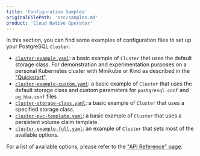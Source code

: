 ```yaml
---
title: 'Configuration Samples'
originalFilePath: 'src/samples.md'
product: 'Cloud Native Operator'
---
```


In this section, you can find some examples of configuration files to set up your PostgreSQL `Cluster`.

* [`cluster-example.yaml`](../samples/cluster-example.yaml):
   a basic example of `Cluster` that uses the default storage class. For demonstration and experimentation purposes
   on a personal Kubernetes cluster with Minikube or Kind as described in the ["Quickstart"](quickstart.md).
* [`cluster-example-custom.yaml`](../samples/cluster-example-custom.yaml):
   a basic example of `Cluster` that uses the default storage class and custom parameters for `postgresql.conf` and
   `pg_hba.conf` files
* [`cluster-storage-class.yaml`](../samples/cluster-storage-class.yaml):
   a basic example of `Cluster` that uses a specified storage class.
* [`cluster-pvc-template.yaml`](../samples/cluster-pvc-template.yaml):
   a basic example of `Cluster` that uses a persistent volume claim template.
* [`cluster-example-full.yaml`](../samples/cluster-example-full.yaml):
   an example of `Cluster` that sets most of the available options.

For a list of available options, please refer to the ["API Reference" page](api_reference.md).
